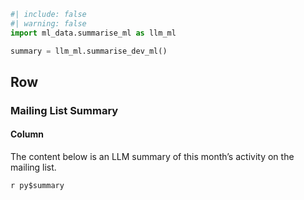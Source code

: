 ```python
#| include: false
#| warning: false
import ml_data.summarise_ml as llm_ml

summary = llm_ml.summarise_dev_ml()
```
## Row {.tabset}

### Mailing List Summary 

#### Column 

The content below is an LLM summary of this month's activity on the mailing list.

::: {.card}
`r py$summary`
:::

